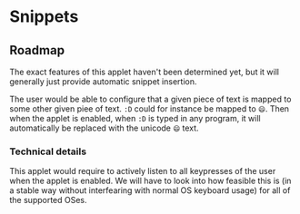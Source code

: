 # Snippets

<StatusNotice />

## Roadmap

The exact features of this applet haven't been determined yet, but it will generally just provide automatic snippet insertion.

The user would be able to configure that a given piece of text is mapped to some other given piee of text.
`:D` could for instance be mapped to `😄`. Then when the applet is enabled, when `:D` is typed in any program, it will automatically be replaced with the unicode `😄` text.

### Technical details

This applet would require to actively listen to all keypresses of the user when the applet is enabled. We will have to look into how feasible this is (in a stable way without interfearing with normal OS keyboard usage) for all of the supported OSes.
